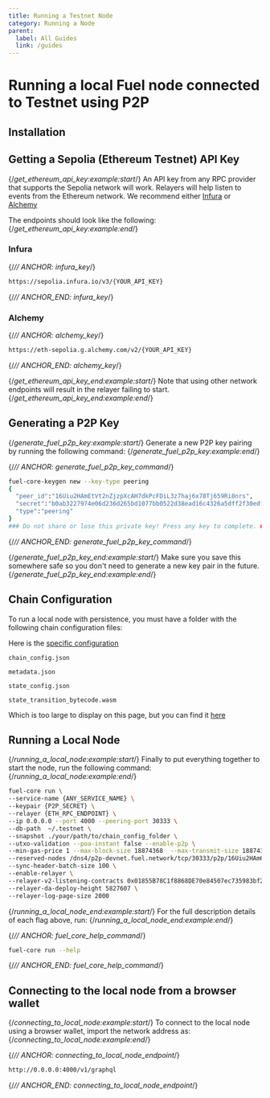 ```yaml
---
title: Running a Testnet Node
category: Running a Node
parent:
  label: All Guides
  link: /guides
---
```


# Running a local Fuel node connected to Testnet using P2P

## Installation

<TextImport
  file="../installation/index.mdx"
  comment="install_fuelup"
  commentType="{/*"
/>

<CodeImport
  file="../installation/index.mdx"
  comment="install_fuelup_command"
  commentType="{/*"
  lang="sh"
  trim="true"
/>

<TextImport
  file="../counter-dapp/building-a-smart-contract.mdx"
  comment="install_help"
  commentType="{/*"
/>

## Getting a Sepolia (Ethereum Testnet) API Key

{/*get_ethereum_api_key:example:start*/}
An API key from any RPC provider that supports the Sepolia network will work. Relayers will help listen to events from the Ethereum network. We recommend either [Infura](https://www.infura.io/) or [Alchemy](https://www.alchemy.com/)

The endpoints should look like the following:
{/*get_ethereum_api_key:example:end*/}

### Infura

{/*// ANCHOR: infura_key*/}

```sh
https://sepolia.infura.io/v3/{YOUR_API_KEY}
```

{/*// ANCHOR_END: infura_key*/}

### Alchemy

{/*// ANCHOR: alchemy_key*/}

```sh
https://eth-sepolia.g.alchemy.com/v2/{YOUR_API_KEY}
```

{/*// ANCHOR_END: alchemy_key*/}

{/*get_ethereum_api_key_end:example:start*/}
Note that using other network endpoints will result in the relayer failing to start.
{/*get_ethereum_api_key_end:example:end*/}

## Generating a P2P Key

{/*generate_fuel_p2p_key:example:start*/}
Generate a new P2P key pairing by running the following command:
{/*generate_fuel_p2p_key:example:end*/}

{/*// ANCHOR: generate_fuel_p2p_key_command*/}

```sh
fuel-core-keygen new --key-type peering
{
  "peer_id":"16Uiu2HAmEtVt2nZjzpXcAH7dkPcFDiL3z7haj6x78Tj659Ri8nrs",
  "secret":"b0ab3227974e06d236d265bd1077bb0522d38ead16c4326a5dff2f30edf88496",
  "type":"peering"
}
### Do not share or lose this private key! Press any key to complete. ###
```

{/*// ANCHOR_END: generate_fuel_p2p_key_command*/}

{/*generate_fuel_p2p_key_end:example:start*/}
Make sure you save this somewhere safe so you don't need to generate a new key pair in the future.
{/*generate_fuel_p2p_key_end:example:end*/}

## Chain Configuration

To run a local node with persistence, you must have a folder with the following chain configuration files:

Here is the [specific configuration](https://github.com/FuelLabs/chain-configuration/tree/master/ignition)

`chain_config.json`

<CodeImport
  file="../../../chain-configuration/ignition/chain_config.json"
/>

`metadata.json`

<CodeImport
  file="../../../chain-configuration/ignition/metadata.json"
/>

`state_config.json`

<CodeImport
  file="../../../chain-configuration/ignition/state_config.json"
/>

`state_transition_bytecode.wasm`

Which is too large to display on this page, but you can find it [here](https://github.com/FuelLabs/chain-configuration/blob/master/ignition/state_transition_bytecode.wasm)

## Running a Local Node

{/*running_a_local_node:example:start*/}
Finally to put everything together to start the node, run the following command:
{/*running_a_local_node:example:end*/}

```sh
fuel-core run \
--service-name {ANY_SERVICE_NAME} \
--keypair {P2P_SECRET} \
--relayer {ETH_RPC_ENDPOINT} \
--ip 0.0.0.0 --port 4000 --peering-port 30333 \
--db-path  ~/.testnet \
--snapshot ./your/path/to/chain_config_folder \
--utxo-validation --poa-instant false --enable-p2p \
--min-gas-price 1 --max-block-size 18874368  --max-transmit-size 18874368 \
--reserved-nodes /dns4/p2p-devnet.fuel.network/tcp/30333/p2p/16Uiu2HAm6pmJUedRFjennk4A8yWL6zCApHCuykzRRroqMjjxZ8o6,/dns4/p2p-devnet.fuel.network/tcp/30334/p2p/16Uiu2HAm8dBwTRzqazCMqQDdR8thMa7BKiW4ep2B4DoQQp6Qhyfd  \
--sync-header-batch-size 100 \
--enable-relayer \
--relayer-v2-listening-contracts 0x01855B78C1f8868DE70e84507ec735983bf262dA \
--relayer-da-deploy-height 5827607 \
--relayer-log-page-size 2000
```

{/*running_a_local_node_end:example:start*/}
For the full description details of each flag above, run:
{/*running_a_local_node_end:example:end*/}

{/*// ANCHOR: fuel_core_help_command*/}

```sh
fuel-core run --help
```

{/*// ANCHOR_END: fuel_core_help_command*/}

## Connecting to the local node from a browser wallet

{/*connecting_to_local_node:example:start*/}
To connect to the local node using a browser wallet, import the network address as:
{/*connecting_to_local_node:example:end*/}

{/*// ANCHOR: connecting_to_local_node_endpoint*/}

```sh
http://0.0.0.0:4000/v1/graphql
```

{/*// ANCHOR_END: connecting_to_local_node_endpoint*/}
